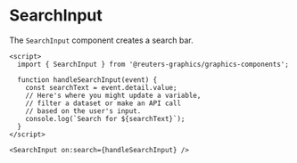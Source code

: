 

<Meta of={SearchInputStories} />

# SearchInput

The `SearchInput` component creates a search bar.

```svelte
<script>
  import { SearchInput } from '@reuters-graphics/graphics-components';

  function handleSearchInput(event) {
    const searchText = event.detail.value;
    // Here's where you might update a variable,
    // filter a dataset or make an API call
    // based on the user's input.
    console.log(`Search for ${searchText}`);
  }
</script>

<SearchInput on:search={handleSearchInput} />
```

<Canvas of={SearchInputStories.Demo} />
